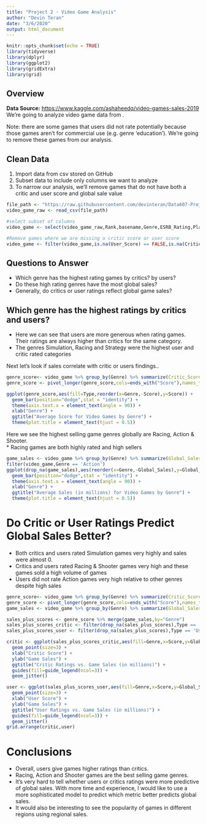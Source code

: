 ```yaml
---
title: "Project 2 - Video Game Analysis"
author: "Devin Teran"
date: "3/6/2020"
output: html_document
---
```


```r
knitr::opts_chunk$set(echo = TRUE)
library(tidyverse)
library(dplyr)
library(ggplot2)
library(gridExtra)
library(grid)
```

## Overview
**Data Source:** [https://www.kaggle.com/ashaheedq/video-games-sales-2019](https://www.kaggle.com/ashaheedq/video-games-sales-2019)  
We're going to analyze video game data from .

Note:  there are some games that users did not rate potentially because those games aren't for commercial use (e.g. genre 'education').  We're going to remove these games from our analysis.

## Clean Data
1. Import data from csv stored on GitHub
2. Subset data to include only columns we want to analyze
3. To narrow our analysis, we'll remove games that do not have both a critic and user score and global sale value
```r
file_path <- "https://raw.githubusercontent.com/devinteran/Data607-Project2/master/vgsales-12-4-2019.csv"
video_game_raw <- read_csv(file_path)

#select subset of columns
video_game <- select(video_game_raw,Rank,basename,Genre,ESRB_Rating,Platform,Publisher,Critic_Score,User_Score,Total_Shipped,Global_Sales,NA_Sales,PAL_Sales,JP_Sales,Other_Sales,Year)

#Remove games where we are missing a critic score or user score
video_game <- filter(video_game,is.na(User_Score) == FALSE,is.na(Critic_Score) == FALSE,is.na(Global_Sales) == FALSE)
```

## Questions to Answer
* Which genre has the highest rating games by critics? by users?
* Do these high rating genres have the most global sales?
* Generally, do critics or user ratings reflect global game sales?

## Which genre has the highest ratings by critics and users?
* Here we can see that users are more generous when rating games.  Their ratings are always higher than critics for the same category.
* The genres Simulation, Racing and Strategy were the highest user and critic rated categories

Next let's look if sales correlate with critic or users findings..
```r
genre_score<- video_game %>% group_by(Genre) %>% summarize(Critic_Score = mean(Critic_Score,na.rm=TRUE),User_Score = mean(User_Score,na.rm=TRUE))
genre_score <- pivot_longer(genre_score,cols=ends_with("Score"),names_to="Type",values_to="Score")                

ggplot(genre_score,aes(fill=Type,reorder(x=Genre,-Score),y=Score)) + 
  geom_bar(position="dodge",stat = "identity") +
  theme(axis.text.x = element_text(angle = 90)) +
  xlab("Genre") + 
  ggtitle("Average Score for Video Games by Genre") + 
  theme(plot.title = element_text(hjust = 0.5))
```
  
Here we see the highest selling game genres globally are Racing, Action & Shooter.  
* Racing games are both highly rated and high sellers  
```r
game_sales <- video_game %>% group_by(Genre) %>% summarize(Global_Sales = mean(Global_Sales,na.rm=TRUE))
filter(video_game,Genre == 'Action')
ggplot(drop_na(game_sales),aes(reorder(x=Genre,-Global_Sales),y=Global_Sales)) + 
  geom_bar(position="dodge",stat = "identity") +
  theme(axis.text.x = element_text(angle = 90)) +
  xlab("Genre") + 
  ggtitle("Average Sales (in millions) for Video Games by Genre") + 
  theme(plot.title = element_text(hjust = 0.5))
```
  
# Do Critic or User Ratings Predict Global Sales Better? 
- Both critics and users rated Simulation games very highly and sales were almost 0.
- Critics and users rated Racing & Shooter games very high and these games sold a high volume of games
- Users did not rate Action games very high relative to other genres despite high sales
```r
genre_score<- video_game %>% group_by(Genre) %>% summarize(Critic_Score = mean(Critic_Score,na.rm=TRUE),User_Score = mean(User_Score,na.rm=TRUE))
genre_score <- pivot_longer(genre_score,cols=ends_with("Score"),names_to="Type",values_to="Score")                
game_sales <- video_game %>% group_by(Genre) %>% summarize(Global_Sales = mean(Global_Sales,na.rm=TRUE))

sales_plus_scores <- genre_score %>% merge(game_sales,by="Genre")
sales_plus_scores_critic <- filter(drop_na(sales_plus_scores),Type == 'Critic_Score')
sales_plus_scores_user <- filter(drop_na(sales_plus_scores),Type == 'User_Score')

critic <- ggplot(sales_plus_scores_critic,aes(fill=Genre,x=Score,y=Global_Sales,color=Genre)) +
  geom_point(size=3) +
  xlab("Critic Score") +
  ylab("Game Sales") +
  ggtitle("Critic Ratings vs. Game Sales (in millions)") +
  guides(fill=guide_legend(ncol=3)) +
  geom_jitter() 

user <- ggplot(sales_plus_scores_user,aes(fill=Genre,x=Score,y=Global_Sales,color=Genre)) +
  geom_point(size=3) +
  xlab("User Score") +
  ylab("Game Sales") +
  ggtitle("User Ratings vs. Game Sales (in millions)") + 
  guides(fill=guide_legend(ncol=3)) +
  geom_jitter() 
grid.arrange(critic,user)

```

# Conclusions
* Overall, users give games higher ratings than critics.   
* Racing, Action and Shooter games are the best selling game genres.  
* It's very hard to tell whether users or critics ratings were more predictive of global sales.  With more time and experience, I would like to use a more sophisticated model to predict which metric better predicts global sales.
* It would also be interesting to see the popularity of games in different regions using regional sales.  
